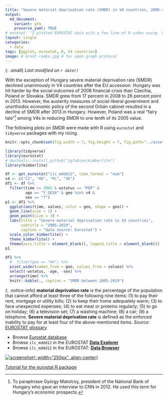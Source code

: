 ```yaml
---
title: "Severe material deprivation rate (SMDR) in V4 countries, 2005-2019"
output:
  md_document:
    variant: gfm 
    preserve_yaml: TRUE
# excerpt: "I plotted EUROSTAT data with a few line of R codes using `eurostat` and `tidyverse`."
layout: single
categories:
  - data
tags: [ggplot, eurostat, R, V4 countries]
image: # brent-rambo.jpg # for open graph protocol
---
```

{: .small}
*Last modified on `r date()`*

With the exception of Hungary severe material deprivation rate (SMDR) declined unanimously in V4 countries after the EU accession. Hungary  was hit harder by the social outcomes of 2008 financial crisis than Czechia, Poland or Slovakia. SMDR grew from 17 percent in 2008 to 26 percent point in 2013. However, the austerity measures of social-liberal government and unorthodox economic policy of the second Orbán cabinet resulted in a decline of SMDR after 2013 in Hungary. However, Poland was a real "fairy tale"[^1] among V4s in reducing SMDR to one tenth of its 2005 value. 

[^1]:To paraphrase György Matolcsy, president of the National Bank of Hungary who gave an interview to CNN in 2012. He used this term for Hungary's economic prospects.

The following plots on SMDR were made with R using `eurostat` and `tidyverse` packages with my ricing.

```r
knitr::opts_chunk$set(fig.width = 7, fig.height = 7, fig.path="../assets/img/21-02-22-eurostat/")
```

```r
library(tidyverse)
library(eurostat)
# devtools::install_github("zgfabian/kimberlite")
library(kimberlite)
```
 
```r
df <- get_eurostat("ilc_mddd12", time_format = "num")
v4 <- c("CZ", "HU", "PL", "SK")
df1 <- df %>%
  filter(time >= 2005 & wstatus == "POP" &
         age == "Y_GE18" & geo %in% v4 &
         sex == "T")
p1 <- df1 %>%
  ggplot(aes(time, values, color = geo, shape = geo)) +
  geom_line(size = 1) +
  geom_point(size = 3) +
  labs(title = "Severe material deprivation rate in V4 countries",
       subtitle = "2005-2019",
       caption = "data source: Eurostat") +
  scale_color_kimberlite() +
  theme_kimberlite() +
  theme(axis.title = element_blank(), legend.title = element_blank())
p1
```

```r
df1 %>%
  #  filter(geo == "HU") %>%
  pivot_wider(names_from = geo, values_from = values) %>%
  select(-wstatus, -age, -sex) %>%
  arrange(time) %>%
  knitr::kable(., caption = "SMDR between 2005-2019")
```

{: .notice--info}
**material deprivation rate** is the percentage of the population that cannot afford at least three of the following nine items: (1) to pay their rent, mortgage or utility bills; (2) to keep their home adequately warm; (3) to face unexpected expenses; (4) to eat meat or proteins regularly; (5) to go on holiday; (6) a television set; (7) a washing machine; (8) a car; (9) a telephone. **Severe material deprivation rate** is defined as the enforced inability to pay for at least four of the above-mentioned items. _Source:_ [EUROSTAT glossary](https://ec.europa.eu/eurostat/statistics-explained/index.php?title=Glossary:Severe_material_deprivation_rate)

- Browse [Eurostat database](https://ec.europa.eu/eurostat/data/database)
- Browse `ilc_mddd12` in the EUROSTAT [**Data Explorer**](http://appsso.eurostat.ec.europa.eu/nui/show.do?dataset=ilc_mddd12&lang=en)
- Browse `ilc_mddd12` in the EUROSTAT: [**Data Browser**](https://ec.europa.eu/eurostat/databrowser/view/ilc_mddd12/default/table?lang=en)

[![screenshot]({{ site.baseurl }}/assets/img/21-02-22-eurostat/screenshot.png){: width="250px" .align-center}]({{ site.baseurl }}/assets/img/21-02-22-eurostat/screenshot.png)


[Tutorial for the eurostat R package](http://ropengov.github.io/eurostat/articles/website/eurostat_tutorial.html)

